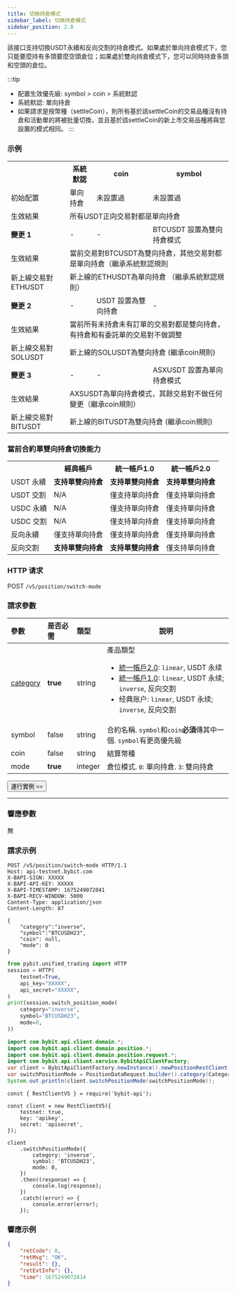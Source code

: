 ```yaml
---
title: 切換持倉模式
sidebar_label: 切換持倉模式
sidebar_position: 2.8
---
```

該接口支持切換USDT永續和反向交割的持倉模式。如果處於單向持倉模式下，您只能要麼持有多頭要麼空頭倉位；如果處於雙向持倉模式下，您可以同時持倉多頭和空頭的倉位。

:::tip
* 配置生效優先級: symbol > coin > 系統默認
* 系統默認: 單向持倉
* 如果請求是按幣種（settleCoin），則所有基於該settleCoin的交易品種沒有持倉和活動單的將被批量切換，並且基於該settleCoin的新上市交易品種將與您設置的模式相同。
:::

### 示例

<table class="custom_table">
    <tr>
        <th></th><th>系統默認</th><th>coin</th><th>symbol</th>
    </tr>
    <tr>
        <td>初始配置</td><td>單向持倉</td><td>未設置過</td><td>未設置過</td>
    </tr>
    <tr>
        <td>生效結果</td><td colspan="3">所有USDT正向交易對都是單向持倉</td>
    </tr>
    <tr>
        <td><b>變更 1</b></td><td>-</td><td>-</td><td>BTCUSDT 設置為雙向持倉模式</td>
    </tr>
    <tr>
        <td>生效結果</td><td colspan="3">當前交易對BTCUSDT為雙向持倉，其他交易對都是單向持倉（繼承系統默認規則</td>
    </tr>
    <tr>
        <td>新上線交易對 ETHUSDT</td><td colspan="3">新上線的ETHUSDT為單向持倉 （繼承系統默認規則）</td>
    </tr>
    <tr>
        <td><b>變更 2</b></td><td>-</td><td>USDT 設置為雙向持倉</td><td>-</td>
    </tr>
    <tr>
        <td>生效結果</td><td colspan="3">當前所有未持倉未有訂單的交易對都是雙向持倉，有持倉和有委託單的交易對不做調整</td>
    </tr>
    <tr>
        <td>新上線交易對 SOLUSDT</td><td colspan="3">新上線的SOLUSDT為雙向持倉 (繼承coin規則)</td>
    </tr>
    <tr>
        <td><b>變更 3</b></td><td>-</td><td>-</td><td>ASXUSDT 設置為單向持倉模式</td>
    </tr>
    <tr>
        <td>生效結果</td><td colspan="3">AXSUSDT為單向持倉模式，其餘交易對不做任何變更（繼承coin規則）</td>
    </tr>
    <tr>
        <td>新上線交易對 BITUSDT</td><td colspan="3">新上線的BITUSDT為雙向持倉 (繼承coin規則)</td>
    </tr>
</table>

### 當前合約單雙向持倉切換能力
<table class="custom_table">
    <tr>
        <th></th><th>經典帳戶</th><th>統一帳戶1.0</th><th>統一帳戶2.0</th>
    </tr>
    <tr>
        <td>USDT 永續</td><td><b>支持單雙向持倉</b></td><td><b>支持單雙向持倉</b></td><td><b>支持單雙向持倉</b></td>
    </tr>
    <tr>
        <td>USDT 交割</td><td>N/A</td><td>僅支持單向持倉</td><td>僅支持單向持倉</td>
    </tr>
    <tr>
        <td>USDC 永續</td><td>N/A</td><td>僅支持單向持倉</td><td>僅支持單向持倉</td>
    </tr>
    <tr>
        <td>USDC 交割</td><td>N/A</td><td>僅支持單向持倉</td><td>僅支持單向持倉</td>
    </tr>
    <tr>
        <td>反向永續</td><td>僅支持單向持倉</td><td>僅支持單向持倉</td><td>僅支持單向持倉</td>
    </tr>
    <tr>
        <td>反向交割</td><td><b>支持單雙向持倉</b></td><td><b>支持單雙向持倉</b></td><td>僅支持單向持倉</td>
    </tr>
</table>

### HTTP 请求
POST `/v5/position/switch-mode`

### 請求參數
| 參數 | 是否必需 | 類型 | 說明|
|:----- |:-------|:-----|------ |
|[category](../enum#category) |**true** |string |產品類型 <ul><li> [統一帳戶2.0](../acct-mode#統一帳戶20): `linear`, USDT 永续</li><li> [統一帳戶1.0](../acct-mode#統一帳戶10): `linear`, USDT 永续; `inverse`, 反向交割</li><li>经典账户: `linear`, USDT 永续; `inverse`, 反向交割</li></ul> |
|symbol |false |string |合約名稱. `symbol`和`coin`**必須**傳其中一個. `symbol`有更高優先級 |
|coin |false |string |結算幣種 |
|mode |**true** |integer |倉位模式. `0`: 單向持倉. `3`: 雙向持倉|

<a href="/api-explorer/v5/position/position-mode"><Button>運行實例 >></Button></a>

---

### 響應參數
無

### 請求示例

<Tabs groupId="programming-languages">
<TabItem value="http" label="HTTP">

```http
POST /v5/position/switch-mode HTTP/1.1
Host: api-testnet.bybit.com
X-BAPI-SIGN: XXXXX
X-BAPI-API-KEY: XXXXX
X-BAPI-TIMESTAMP: 1675249072041
X-BAPI-RECV-WINDOW: 5000
Content-Type: application/json
Content-Length: 87

{
    "category":"inverse",
    "symbol":"BTCUSDH23",
    "coin": null,
    "mode": 0
}
```

</TabItem>
<TabItem value="python" label="Python">

```python
from pybit.unified_trading import HTTP
session = HTTP(
    testnet=True,
    api_key="XXXXX",
    api_secret="XXXXX",
)
print(session.switch_position_mode(
    category="inverse",
    symbol="BTCUSDH23",
    mode=0,
))
```

</TabItem>
<TabItem value="java" label="Java">

```java
import com.bybit.api.client.domain.*;
import com.bybit.api.client.domain.position.*;
import com.bybit.api.client.domain.position.request.*;
import com.bybit.api.client.service.BybitApiClientFactory;
var client = BybitApiClientFactory.newInstance().newPositionRestClient();
var switchPositionMode = PositionDataRequest.builder().category(CategoryType.LINEAR).symbol("BTCUSDT").positionMode(PositionMode.BOTH_SIDES).build();
System.out.println(client.switchPositionMode(switchPositionMode));
```

</TabItem>
<TabItem value="Node" label="Node.js">

```n4js
const { RestClientV5 } = require('bybit-api');

const client = new RestClientV5({
    testnet: true,
    key: 'apikey',
    secret: 'apisecret',
});

client
    .switchPositionMode({
        category: 'inverse',
        symbol: 'BTCUSDH23',
        mode: 0,
    })
    .then((response) => {
        console.log(response);
    })
    .catch((error) => {
        console.error(error);
    });
```

</TabItem>
</Tabs>

### 響應示例

```json
{
    "retCode": 0,
    "retMsg": "OK",
    "result": {},
    "retExtInfo": {},
    "time": 1675249072814
}
```
